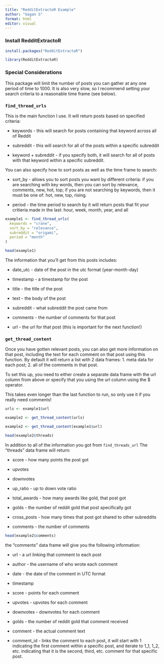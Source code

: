 ```yaml
---
title: "RedditExtractoR Example"
author: "Gagan S"
format: html
editor: visual
---
```


### Install RedditExtractoR 

```r
install.packages("RedditExtractoR")

library(RedditExtractoR)
```

### Special Considerations 

This package will limit the number of posts you can gather at any one period of time to 1000. It is also very slow, so I recommend setting your search criteria to a reasonable time frame (see below).

### `find_thread_urls`

This is the main function I use. It will return posts based on specified criteria:

-   keywords - this will search for posts containing that keyword across all of Reddit

-   subreddit - this will search for all of the posts within a specific subreddit

-   keyword + subreddit - if you specify both, it will search for all of posts with that keyword within a specific subreddit.

You can also specify how to sort posts as well as the time frame to search:

-   sort_by - allows you to sort posts you want by different criteria: if you are searching with key words, then you can sort by relevance, comments, new, hot, top; if you are not searching by keywords, then it must be one of: hot, new, top, rising.

-   period - the time period to search by it will return posts that fit your critieria made in the last: hour, week, month, year, and all

```r
example1 <- find_thread_urls(
  keywords = "crane", 
  sort_by = "relevance",
  subreddit = "origami", 
  period = "month"
)

head(example1)
```

The information that you'll get from this posts includes:

-   date_utc - date of the post in the utc format (year-month-day)

-   timestamp - a timestamp for the post

-   title - the title of the post

-   text - the body of the post

-   subreddit - what subreddit the post came from

-   comments - the number of comments for that post

-   url - the url for that post (this is important for the next function!)

### `get_thread_content` 

Once you have gotten relevant posts, you can also get more information on that post, including the text for each comment on that post using this function. By default it will return a list with 2 data frames: 1. meta data for each post; 2. all of the comments in that post.

To set this up, you need to either create a separate data frame with the url column from above or specify that you using the url column using the \$ operator.

This takes even longer than the last function to run, so only use it if you really need comments!

```r
urls <- example1$url

example2 <- get_thread_content(urls)

example2 <- get_thread_content(example1$url) 
```

```r
head(example2$threads)
```

In addition to all of the information you got from `find_threads_url` The "threads" data frame will return:

-   score - how many points the post got

-   upvotes

-   downvotes

-   up_ratio - up to down vote ratio

-   total_awards - how many awards like gold, that post got

-   golds - the number of reddit gold that post specifically got

-   cross_posts - how many times that post got shared to other subreddits

-   comments - the number of comments

```r
head(example2$comments)
```

the "comments" data frame will give you the following information:

-   url - a url linking that comment to each post

-   author - the username of who wrote each comment

-   date - the date of the comment in UTC format

-   timestamp

-   score - points for each comment

-   upvotes - upvotes for each comment

-   downvotes - downvotes for each comment

-   golds - the number of reddit gold that comment received

-   comment - the actual comment text

-   comment_id - links the comment to each post, it will start with 1 indicating the first comment within a specific post, and iterate to 1_1, 1_2, etc. indicating that it is the second, third, etc. comment for that specific post.

